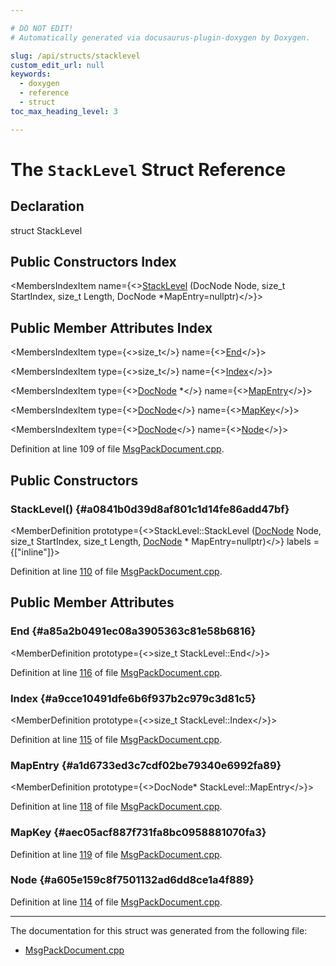 ```yaml
---

# DO NOT EDIT!
# Automatically generated via docusaurus-plugin-doxygen by Doxygen.

slug: /api/structs/stacklevel
custom_edit_url: null
keywords:
  - doxygen
  - reference
  - struct
toc_max_heading_level: 3

---
```





# The `StackLevel` Struct Reference

<DoxygenPage pluginConfig={pluginConfig}>



## Declaration

<CodeBlock>struct StackLevel</CodeBlock>

## Public Constructors Index

<MembersIndex>

<MembersIndexItem
  name={<><a href="#a0841b0d39d8af801c1d14fe86add47bf">StackLevel</a> (DocNode Node, size&#95;t StartIndex, size&#95;t Length, DocNode &#42;MapEntry=nullptr)</>}>
</MembersIndexItem>

</MembersIndex>

## Public Member Attributes Index

<MembersIndex>

<MembersIndexItem
  type={<>size&#95;t</>}
  name={<><a href="#a85a2b0491ec08a3905363c81e58b6816">End</a></>}>
</MembersIndexItem>

<MembersIndexItem
  type={<>size&#95;t</>}
  name={<><a href="#a9cce10491dfe6b6f937b2c979c3d81c5">Index</a></>}>
</MembersIndexItem>

<MembersIndexItem
  type={<><a href="/docs/api/classes/llvm/msgpack/docnode">DocNode</a> &#42;</>}
  name={<><a href="#a1d6733ed3c7cdf02be79340e6992fa89">MapEntry</a></>}>
</MembersIndexItem>

<MembersIndexItem
  type={<><a href="/docs/api/classes/llvm/msgpack/docnode">DocNode</a></>}
  name={<><a href="#aec05acf887f731fa8bc0958881070fa3">MapKey</a></>}>
</MembersIndexItem>

<MembersIndexItem
  type={<><a href="/docs/api/classes/llvm/msgpack/docnode">DocNode</a></>}
  name={<><a href="#a605e159c8f7501132ad6dd8ce1a4f889">Node</a></>}>
</MembersIndexItem>

</MembersIndex>


Definition at line 109 of file <a href="/docs/api/files/lib/lib/binaryformat/msgpackdocument-cpp">MsgPackDocument.cpp</a>.

<SectionDefinition>

## Public Constructors

### StackLevel() {#a0841b0d39d8af801c1d14fe86add47bf}

<MemberDefinition
  prototype={<>StackLevel::StackLevel (<a href="/docs/api/classes/llvm/msgpack/docnode">DocNode</a> Node, size&#95;t StartIndex, size&#95;t Length, <a href="/docs/api/classes/llvm/msgpack/docnode">DocNode</a> &#42; MapEntry=nullptr)</>}
  labels = {["inline"]}>

Definition at line <a href="/docs/api/files/lib/lib/binaryformat/msgpackdocument-cpp/#l00110">110</a> of file <a href="/docs/api/files/lib/lib/binaryformat/msgpackdocument-cpp">MsgPackDocument.cpp</a>.
</MemberDefinition>

</SectionDefinition>

<SectionDefinition>

## Public Member Attributes

### End {#a85a2b0491ec08a3905363c81e58b6816}

<MemberDefinition
  prototype={<>size&#95;t StackLevel::End</>}>

Definition at line <a href="/docs/api/files/lib/lib/binaryformat/msgpackdocument-cpp/#l00116">116</a> of file <a href="/docs/api/files/lib/lib/binaryformat/msgpackdocument-cpp">MsgPackDocument.cpp</a>.
</MemberDefinition>

### Index {#a9cce10491dfe6b6f937b2c979c3d81c5}

<MemberDefinition
  prototype={<>size&#95;t StackLevel::Index</>}>

Definition at line <a href="/docs/api/files/lib/lib/binaryformat/msgpackdocument-cpp/#l00115">115</a> of file <a href="/docs/api/files/lib/lib/binaryformat/msgpackdocument-cpp">MsgPackDocument.cpp</a>.
</MemberDefinition>

### MapEntry {#a1d6733ed3c7cdf02be79340e6992fa89}

<MemberDefinition
  prototype={<>DocNode&#42; StackLevel::MapEntry</>}>

Definition at line <a href="/docs/api/files/lib/lib/binaryformat/msgpackdocument-cpp/#l00118">118</a> of file <a href="/docs/api/files/lib/lib/binaryformat/msgpackdocument-cpp">MsgPackDocument.cpp</a>.
</MemberDefinition>

### MapKey {#aec05acf887f731fa8bc0958881070fa3}

<MemberDefinition
  prototype="DocNode StackLevel::MapKey">

Definition at line <a href="/docs/api/files/lib/lib/binaryformat/msgpackdocument-cpp/#l00119">119</a> of file <a href="/docs/api/files/lib/lib/binaryformat/msgpackdocument-cpp">MsgPackDocument.cpp</a>.
</MemberDefinition>

### Node {#a605e159c8f7501132ad6dd8ce1a4f889}

<MemberDefinition
  prototype="DocNode StackLevel::Node">

Definition at line <a href="/docs/api/files/lib/lib/binaryformat/msgpackdocument-cpp/#l00114">114</a> of file <a href="/docs/api/files/lib/lib/binaryformat/msgpackdocument-cpp">MsgPackDocument.cpp</a>.
</MemberDefinition>

</SectionDefinition>

<hr/>

The documentation for this struct was generated from the following file:

<ul>
<li><a href="/docs/api/files/lib/lib/binaryformat/msgpackdocument-cpp">MsgPackDocument.cpp</a></li>
</ul>

</DoxygenPage>
